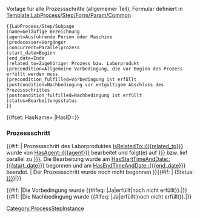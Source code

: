 <noinclude>
Vorlage für alle Prozessschritte (allgemeiner Teil), Formular definiert in [[Template:LabProcess/Step/Form/Param/Common]]
<pre>
{{LabProcess/Step/Subpage
|name=Geläufige Bezeichnung
|agent=Ausführende Person oder Maschine
|predecessor=Vorgänger
|concurrent=Parallelprozess
|start_date=Beginn
|end_date=Ende
|related_to=Zugehöriger Prozess bzw. Laborprodukt
|precondition=Allgemeine Vorbedingung, die vor Beginn des Prozess erfüllt werden muss
|precondition_fulfilled=Vorbedingung ist erfüllt
|postcondition=Nachbedingung vor entgültigem Abschluss des Prozessschrittes
|postcondition_fulfilled=Nachbedingung ist erfüllt
|status=Bearbeitungsstatus
}}
</pre>
</noinclude>
<includeonly>{{#set: HasName={{{name}}} |HasID={{SUBPAGENAME}}}}
=== Prozessschritt {{{name}}} ===
{{#if: {{{start_date|}}} |
Prozessschritt {{{name}}} des Laborproduktes [[IsRelatedTo::{{{related_to}}}]] wurde von [[HasAgent::{{{agent}}}]] bearbeitet und folgt(e) auf [[HasPredecessor::{{{predecessor|}}}]] bzw. lief parallel zu [[IsConcurrentTo::{{{concurrent|}}}]]. Die Bearbeitung wurde am [[HasStartTimeAndDate::{{{start_date}}}]] begonnen und am [[HasEndTimeAndDate::{{{end_date}}}]] beendet.
|
Der Prozessschritt wurde noch nicht begonnen
}}{{#if: {{{status|}}}| (Status: [[HasStatus::{{{status|}}}]])|}}

{{#if: {{{precondition|}}}|Die Vorbedingung ''{{{precondition|}}}'' wurde {{#ifeq: {{{precondition_fulfilled|}}}|Ja|erfüllt|noch nicht erfüllt}}.|}}
{{#if: {{{postcondition|}}}|Die Nachbedingung ''{{{postcondition|}}}'' wurde {{#ifeq: {{{postcondition_fulfilled|}}}|Ja|erfüllt|noch nicht erfüllt}}.|}}

[[Category:ProcessStepInstance]]</includeonly>